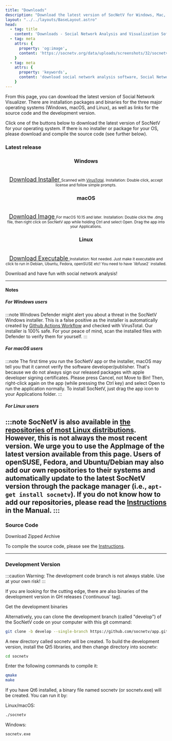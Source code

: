 ```yaml
---
title: "Downloads"
description: "Download the latest version of SocNetV for Windows, Mac, or Linux. Access installation instructions, source code, and the development version."
layout: "../../layouts/BaseLayout.astro"
head:
  - tag: title
    content: 'Downloads - Social Network Analysis and Visualization Software'
  - tag: meta
    attrs: { 
      property: 'og:image',
      content: 'https://socnetv.org/data/uploads/screenshots/32/socnetv-32-lattice-961n-1860e-layout-bc.png'
    }
  - tag: meta
    attrs: {
      property: 'keywords',
      content: 'download social network analysis software, Social Network Visualizer, social network analysis, SocNetV, SNA, social networks, graphs, social network visualization, network layout, social network analysis tool, Dimitris Kalamaras,GPL, Windows, Linux, Mac, social network analysis datasets, centrality, graph theory'
    }
---
```


From this page, you can download the latest version of Social Network Visualizer. 
There are installation packages and binaries for the three major operating systems (Windows, macOS, and Linux), as well as links for the source code and the development version.

Click one of the buttons below to download the latest version of SocNetV for your operating system. If there is no installer or package for your OS, please download and compile the source code (see further below).


### Latest release

<div class="col" style="text-align: center;">
  <h3 id="windows">Windows</h3>
  <a href="https://github.com/socnetv/app/releases/download/v3.2/SocNetV-3.2-windows-installer.exe" style="font-size: 18px;">
  <i class="fab fa-windows" style="font-size: 48px; margin-bottom: 10px;"></i><br />
    Download Installer
  </a>
  <small>Scanned with <a href="https://www.virustotal.com/gui/file/704e07ae623a4daf12c49300936ebe8214143f643711f97feee18c9477f3c1a0/detection" rel="nofollow" target="blank">VirusTotal</a>. Installation: Double click, accept license and follow simple prompts.</small>
</div>

<div style="text-align: center;">
  <h3 id="macos">macOS</h3>
  <a href="https://github.com/socnetv/app/releases/download/v3.2/SocNetV-3.2.dmg" style="font-size: 18px;">
  <i class="fab fa-apple" style="font-size: 48px; margin-bottom: 10px;"></i><br />
    Download Image
  </a>
  <small>For macOS 10.15 and later.</small>
  <small>Installation: Double click the .dmg file, then right click on SocNetV app while holding Ctrl and select Open. Drag the app into your Applications.</small>
</div>


<div style="text-align: center;">
  <h3 id="linux">Linux</h3>
  <a href="https://github.com/socnetv/app/releases/download/v3.2/SocNetV-3.2-x86_64.AppImage" style="font-size: 18px;">
    <i class="fab fa-linux" style="font-size: 48px; margin-bottom: 10px;"></i><br />
    Download Executable
  </a>
  <small class="small">Installation: Not needed. Just make it executable and click to run in Debian, Ubuntu, Fedora, openSUSE etc! You need to have `libfuse2` installed.</small>
</div>


Download and have fun with social network analysis!

---

#### Notes

##### For Windows users
:::note
Windows Defender might alert you about a threat in the SocNetV Windows installer. This is a false positive as the installer is automatically created by [Github Actions Workflow](https://github.com/socnetv/app/actions/runs/14204618825) and checked with VirusTotal. Our installer is 100% safe. For your peace of mind, scan the installed files with Defender to verify them for yourself.
:::


##### For macOS users
:::note
The first time you run the SocNetV app or the installer, macOS may tell you that it cannot verify the software developer/publisher. That's because we do not always sign our released packages with apple developer signing certificates. Please press Cancel, not Move to Bin! Then, right-click again on the app (while pressing the Ctrl key) and select Open to run the application normally. To install SocNetV, just drag the app icon to your Applications folder.
:::

##### For Linux users
:::note
SocNetV is also available in [the repositories of most Linux distributions](https://repology.org/project/socnetv/versions). However, this is not always the most recent version. We urge you to use the AppImage of the latest version available from this page. Users of openSUSE, Fedora, and Ubuntu/Debian may also add our own repositories to their systems and automatically update to the latest SocNetV version through the package manager (i.e., `apt-get install socnetv`). If you do not know how to add our repositories, please read the [Instructions](../docs/intro.html#Ubuntu) in the Manual.
:::
---

### Source Code

<LinkButton href="https://github.com/socnetv/app/archive/master.zip" variant="secondary">
Download Zipped Archive
</LinkButton>

To compile the source code, please see the [Instructions](/manual/intro#installation-instructions).

---

### Development Version

:::caution
Warning: The development code branch is not always stable. Use at your own risk!
:::

If you are looking for the cutting edge, there are also binaries of the development version in GH releases ('continuous' tag).

<LinkButton href="https://github.com/socnetv/app/releases/tag/continuous" variant="secondary">
Get the development binaries
</LinkButton>

Alternatively, you can clone the development branch (called "develop") of the SocNetV code on your computer with this git command:

```bash
git clone -b develop --single-branch https://github.com/socnetv/app.git socnetv
```

A new directory called socnetv will be created. To build the development version, install the Qt5 libraries, and then change directory into socnetv:

```bash
cd socnetv
```
Enter the following commands to compile it:

```bash
qmake
make
```

If you have Qt6 installed, a binary file named socnetv (or socnetv.exe) will be created. You can run it by:

Linux/macOS: 
```bash
./socnetv
```

Windows: 
```bash
socnetv.exe
```
